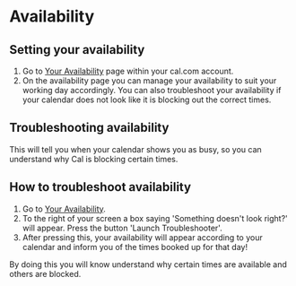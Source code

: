 # Availability

## Setting your availability

1. Go to [Your Availability](https://app.cal.com/availability) page within your cal.com account.
2. On the availability page you can manage your availability to suit your working day accordingly.
You can also troubleshoot your availability if your calendar does not look like it is blocking out the correct times.


## Troubleshooting availability

This will tell you when your calendar shows you as busy, so you can understand why Cal is blocking certain times.

## How to troubleshoot availability

1. Go to [Your Availability](https://app.cal.com/availability).
2. To the right of your screen a box saying 'Something doesn't look right?' will appear. Press the button 'Launch Troubleshooter'.
3. After pressing this, your availability will appear according to your calendar and inform you of the times booked up for that day!

By doing this you will know understand why certain times are available and others are blocked.